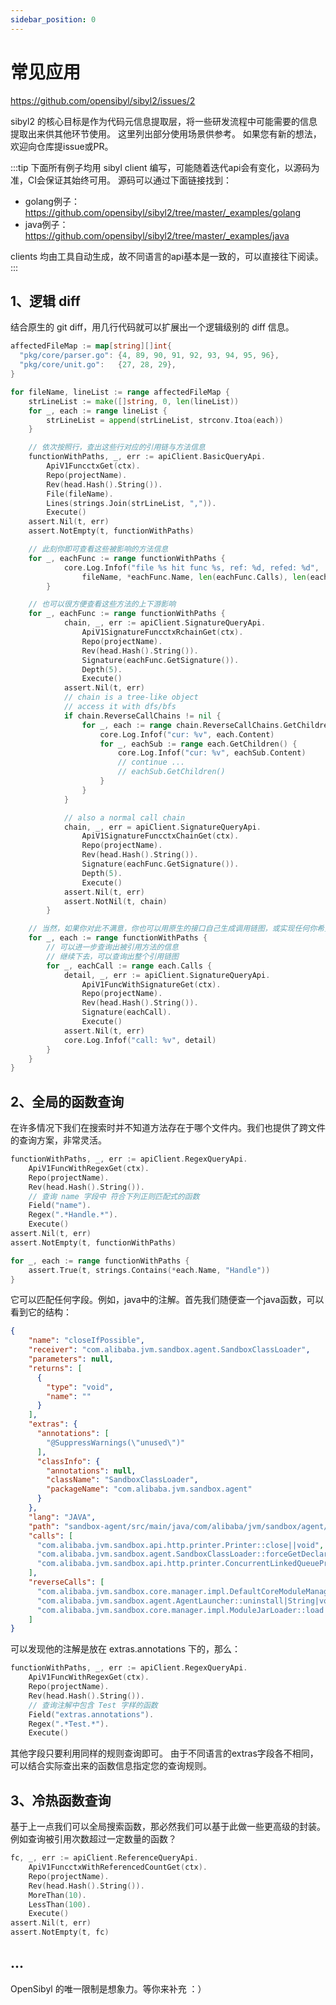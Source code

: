 ```yaml
---
sidebar_position: 0
---
```


# 常见应用

https://github.com/opensibyl/sibyl2/issues/2

sibyl2 的核心目标是作为代码元信息提取层，将一些研发流程中可能需要的信息提取出来供其他环节使用。
这里列出部分使用场景供参考。
如果您有新的想法，欢迎向仓库提issue或PR。

:::tip
下面所有例子均用 sibyl client 编写，可能随着迭代api会有变化，以源码为准，CI会保证其始终可用。
源码可以通过下面链接找到：

- golang例子：https://github.com/opensibyl/sibyl2/tree/master/_examples/golang
- java例子：https://github.com/opensibyl/sibyl2/tree/master/_examples/java

clients 均由工具自动生成，故不同语言的api基本是一致的，可以直接往下阅读。
:::

## 1、逻辑 diff

结合原生的 git diff，用几行代码就可以扩展出一个逻辑级别的 diff 信息。

```go
affectedFileMap := map[string][]int{
  "pkg/core/parser.go": {4, 89, 90, 91, 92, 93, 94, 95, 96},
  "pkg/core/unit.go":   {27, 28, 29},
}

for fileName, lineList := range affectedFileMap {
    strLineList := make([]string, 0, len(lineList))
    for _, each := range lineList {
        strLineList = append(strLineList, strconv.Itoa(each))
    }

    // 依次按照行，查出这些行对应的引用链与方法信息
    functionWithPaths, _, err := apiClient.BasicQueryApi.
        ApiV1FuncctxGet(ctx).
        Repo(projectName).
        Rev(head.Hash().String()).
        File(fileName).
        Lines(strings.Join(strLineList, ",")).
        Execute()
    assert.Nil(t, err)
    assert.NotEmpty(t, functionWithPaths)

    // 此刻你即可查看这些被影响的方法信息
    for _, eachFunc := range functionWithPaths {
			core.Log.Infof("file %s hit func %s, ref: %d, refed: %d",
				fileName, *eachFunc.Name, len(eachFunc.Calls), len(eachFunc.ReverseCalls))
		}

    // 也可以很方便查看这些方法的上下游影响
    for _, eachFunc := range functionWithPaths {
			chain, _, err := apiClient.SignatureQueryApi.
				ApiV1SignatureFuncctxRchainGet(ctx).
				Repo(projectName).
				Rev(head.Hash().String()).
				Signature(eachFunc.GetSignature()).
				Depth(5).
				Execute()
			assert.Nil(t, err)
			// chain is a tree-like object
			// access it with dfs/bfs
			if chain.ReverseCallChains != nil {
				for _, each := range chain.ReverseCallChains.GetChildren() {
					core.Log.Infof("cur: %v", each.Content)
					for _, eachSub := range each.GetChildren() {
						core.Log.Infof("cur: %v", eachSub.Content)
						// continue ...
						// eachSub.GetChildren()
					}
				}
			}

			// also a normal call chain
			chain, _, err = apiClient.SignatureQueryApi.
				ApiV1SignatureFuncctxChainGet(ctx).
				Repo(projectName).
				Rev(head.Hash().String()).
				Signature(eachFunc.GetSignature()).
				Depth(5).
				Execute()
			assert.Nil(t, err)
			assert.NotNil(t, chain)
		}

    // 当然，如果你对此不满意，你也可以用原生的接口自己生成调用链图，或实现任何你希望的
    for _, each := range functionWithPaths {
        // 可以进一步查询出被引用方法的信息
        // 继续下去，可以查询出整个引用链图
        for _, eachCall := range each.Calls {
            detail, _, err := apiClient.SignatureQueryApi.
                ApiV1FuncWithSignatureGet(ctx).
                Repo(projectName).
                Rev(head.Hash().String()).
                Signature(eachCall).
                Execute()
            assert.Nil(t, err)
            core.Log.Infof("call: %v", detail)
        }
    }
}
```

## 2、全局的函数查询

在许多情况下我们在搜索时并不知道方法存在于哪个文件内。我们也提供了跨文件的查询方案，非常灵活。

```go
functionWithPaths, _, err := apiClient.RegexQueryApi.
    ApiV1FuncWithRegexGet(ctx).
    Repo(projectName).
    Rev(head.Hash().String()).
    // 查询 name 字段中 符合下列正则匹配式的函数
    Field("name").
    Regex(".*Handle.*").
    Execute()
assert.Nil(t, err)
assert.NotEmpty(t, functionWithPaths)

for _, each := range functionWithPaths {
    assert.True(t, strings.Contains(*each.Name, "Handle"))
}
```

它可以匹配任何字段。例如，java中的注解。首先我们随便查一个java函数，可以看到它的结构：

```json
{
    "name": "closeIfPossible",
    "receiver": "com.alibaba.jvm.sandbox.agent.SandboxClassLoader",
    "parameters": null,
    "returns": [
      {
        "type": "void",
        "name": ""
      }
    ],
    "extras": {
      "annotations": [
        "@SuppressWarnings(\"unused\")"
      ],
      "classInfo": {
        "annotations": null,
        "className": "SandboxClassLoader",
        "packageName": "com.alibaba.jvm.sandbox.agent"
      }
    },
    "lang": "JAVA",
    "path": "sandbox-agent/src/main/java/com/alibaba/jvm/sandbox/agent/SandboxClassLoader.java",
    "calls": [
      "com.alibaba.jvm.sandbox.api.http.printer.Printer::close||void",
      "com.alibaba.jvm.sandbox.agent.SandboxClassLoader::forceGetDeclaredFieldValue|Class<?>,String,Object|<T>",
      "com.alibaba.jvm.sandbox.api.http.printer.ConcurrentLinkedQueuePrinter::close||void"
    ],
    "reverseCalls": [
      "com.alibaba.jvm.sandbox.core.manager.impl.DefaultCoreModuleManager::closeModuleJarClassLoaderIfNecessary|ClassLoader|void",
      "com.alibaba.jvm.sandbox.agent.AgentLauncher::uninstall|String|void",
      "com.alibaba.jvm.sandbox.core.manager.impl.ModuleJarLoader::load|ModuleLoadCallback|void"
    ]
}
```

可以发现他的注解是放在 extras.annotations 下的，那么：

```go
functionWithPaths, _, err := apiClient.RegexQueryApi.
    ApiV1FuncWithRegexGet(ctx).
    Repo(projectName).
    Rev(head.Hash().String()).
    // 查询注解中包含 Test 字样的函数
    Field("extras.annotations").
    Regex(".*Test.*").
    Execute()
```

其他字段只要利用同样的规则查询即可。
由于不同语言的extras字段各不相同，可以结合实际查出来的函数信息指定您的查询规则。

## 3、冷热函数查询

基于上一点我们可以全局搜索函数，那必然我们可以基于此做一些更高级的封装。例如查询被引用次数超过一定数量的函数？

```go
fc, _, err := apiClient.ReferenceQueryApi.
    ApiV1FuncctxWithReferencedCountGet(ctx).
    Repo(projectName).
    Rev(head.Hash().String()).
    MoreThan(10).
    LessThan(100).
    Execute()
assert.Nil(t, err)
assert.NotEmpty(t, fc)
```

## ...

OpenSibyl 的唯一限制是想象力。等你来补充 ：）
